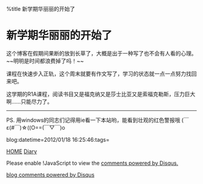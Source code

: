 %title 新学期华丽丽的开始了


=新学期华丽丽的开始了=

这个博客在假期间果断的放到长草了，大概是出于一种写了也不会有人看的心理。~~明明是时间都浪费掉了吗！~~

课程在快速步入正轨，这个周末就要有作文写了，学习的状态就一点一点努力找回来吧。

这学期的R1A课程，阅读书目又是福克纳又是莎士比亚又是索福克勒斯，压力巨大啊……只能尽力了。

----

PS. 用windows的同志们记得用ie看一下本站哟，能看到壮观的红色警报哦 (￣ε(#￣)☆((O==(￣▽￣)o

blog:datetime=2012/01/18 16:25:46:tags=

[[../index|HOME]]   [[diary|Diary]]

<div id="disqus_thread"></div>
<script type="text/javascript" src="comment.js">
</script>
<noscript>Please enable !JavaScript to view the <a href="http://disqus.com/?ref_noscript">comments powered by Disqus.</a></noscript>
<a href="http://disqus.com" class="dsq-brlink">blog comments powered by <span class="logo-disqus">Disqus</span></a>
<script type="text/javascript" src="count.js">
</script>


